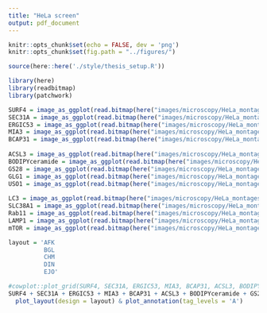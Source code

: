 ```yaml
---
title: "HeLa screen"
output: pdf_document
---
```


```r
knitr::opts_chunk$set(echo = FALSE, dev = 'png')
knitr::opts_chunk$set(fig.path = "../figures/")

source(here::here('./style/thesis_setup.R'))

library(here)
library(readbitmap)
library(patchwork)
```

```r
SURF4 = image_as_ggplot(read.bitmap(here("images/microscopy/HeLa_montages/SURF4_grid.png")))
SEC31A = image_as_ggplot(read.bitmap(here("images/microscopy/HeLa_montages/SEC31A_grid.png")))
ERGIC53 = image_as_ggplot(read.bitmap(here("images/microscopy/HeLa_montages/ERGIC53_grid.png")))
MIA3 = image_as_ggplot(read.bitmap(here("images/microscopy/HeLa_montages/MIA3_grid.png")))
BCAP31 = image_as_ggplot(read.bitmap(here("images/microscopy/HeLa_montages/BCAP31_grid.png")))
  
ACSL3 = image_as_ggplot(read.bitmap(here("images/microscopy/HeLa_montages/ACSL3_grid.png")))
BODIPYceramide = image_as_ggplot(read.bitmap(here("images/microscopy/HeLa_montages/C5-ceramide_grid.png")))
GS28 = image_as_ggplot(read.bitmap(here("images/microscopy/HeLa_montages/GS28_grid.png")))
GLG1 = image_as_ggplot(read.bitmap(here("images/microscopy/HeLa_montages/GLG1_grid.png")))
USO1 = image_as_ggplot(read.bitmap(here("images/microscopy/HeLa_montages/USO1_grid.png")))
  
LC3 = image_as_ggplot(read.bitmap(here("images/microscopy/HeLa_montages/LC3_grid.png")))
SLC38A1 = image_as_ggplot(read.bitmap(here("images/microscopy/HeLa_montages/SLC38A1_grid.png")))
Rab11 = image_as_ggplot(read.bitmap(here("images/microscopy/HeLa_montages/RAB11_grid.png")))
LAMP1 = image_as_ggplot(read.bitmap(here("images/microscopy/HeLa_montages/LAMP1_grid.png")))
mTOR = image_as_ggplot(read.bitmap(here("images/microscopy/HeLa_montages/mTOR_grid.png")))

```


```r
layout = 'AFK
          BGL
          CHM
          DIN
          EJO'

#cowplot::plot_grid(SURF4, SEC31A, ERGIC53, MIA3, BCAP31, ACSL3, BODIPYceramide, GS28, GLG1, USO1, LC3, SLC38A1, Rab11, LAMP1, mTOR, ncol = 3, nrow = 5, labels = 'AUTO', byrow = FALSE)
SURF4 + SEC31A + ERGIC53 + MIA3 + BCAP31 + ACSL3 + BODIPYceramide + GS28 + GLG1 + USO1 + LC3 + SLC38A1 + Rab11 + LAMP1 + mTOR +
  plot_layout(design = layout) & plot_annotation(tag_levels = 'A')
```
